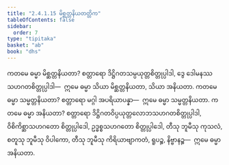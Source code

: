 ```yaml
---
title: "2.4.1.15 မိစ္ဆတ္တနိယတတ္တိက"
tableOfContents: false
sidebar:
  order: 7
type: "tipitaka"
basket: "ab"
book: "dhs"
---
```



<DynamicBreadcrumb />

<Division number="1426" book="dhs">

<Paragraph number="2132" book="dhs">
ကတမေ ဓမ္မာ မိစ္ဆတ္တနိယတာ? စတ္တာရော ဒိဋ္ဌိဂတသမ္ပယုတ္တစိတ္တုပ္ပါဒါ, ဒွေ ဒေါမနဿသဟဂတစိတ္တုပ္ပါဒါ—  ဣမေ ဓမ္မာ သိယာ မိစ္ဆတ္တနိယတာ, သိယာ အနိယတာ.
</Paragraph>

</Division>
<Division number="1427" book="dhs">

<Paragraph number="2133" book="dhs">
ကတမေ ဓမ္မာ သမ္မတ္တနိယတာ? စတ္တာရော မဂ္ဂါ အပရိယာပန္နာ—  ဣမေ ဓမ္မာ သမ္မတ္တနိယတာ.
</Paragraph>

</Division>
<Division number="1428" book="dhs">

<Paragraph number="2134" book="dhs">
ကတမေ ဓမ္မာ အနိယတာ? စတ္တာရော ဒိဋ္ဌိဂတဝိပ္ပယုတ္တလောဘသဟဂတစိတ္တုပ္ပါဒါ, ဝိစိကိစ္ဆာသဟဂတော စိတ္တုပ္ပါဒေါ, ဥဒ္ဓစ္စသဟဂတော စိတ္တုပ္ပါဒေါ, တီသု ဘူမီသု ကုသလံ, စတူသု ဘူမီသု ဝိပါကော, တီသု ဘူမီသု ကိရိယာဗျာကတံ, ရူပဉ္စ, နိဗ္ဗာနဉ္စ—  ဣမေ ဓမ္မာ အနိယတာ.
</Paragraph>
</Division>